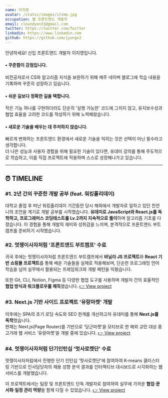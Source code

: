 ```yaml
---
name: 이지영
avatar: /static/images/itsme.jpg
occupation: 웹 프론트엔드 개발자
email: cloundyon31@gmail.com
twitter: https://twitter.com/Twitter
linkedin: https://www.linkedin.com
github: https://github.com/jyungx2
---
```


안녕하세요! 신입 프론트엔드 개발자 이지영입니다.

#### • 꾸준함이 강점입니다.

비전공자로서 CS와 알고리즘 지식을 보완하기 위해 매주 네이버 블로그에 학습 내용을 기록하며 꾸준히 성장하고 있습니다.

#### • 쉬운 길보다 정확한 길을 택합니다.

작은 기능 하나를 구현하더라도 단순히 '실행 가능한' 코드에 그치지 않고, 유지보수성과 협업 효율을 고려한 코드를 작성하기 위해 노력해왔습니다.

#### • 새로운 기술을 배우는 데 주저하지 않습니다.

빠르게 변화하는 프론트엔드 환경에서 새로운 기술을 익히는 것은 선택이 아닌 필수라고 생각합니다.  
더 나은 성능과 사용자 경험을 위해 필요한 기술이 있다면, 유데미 강의를 통해 주도적으로 학습하고, 이를 직접 프로젝트에 적용하며 스스로 성장해나가고 있습니다.

---

## ⏰ TIMELINE

### #1. 2년 간의 꾸준한 개발 공부 (feat. 워킹홀리데이)

대학교 졸업 후 떠난 워킹홀리데이 기간동안 당시 해외에서 개발자로 일하고 있던 친언니의 조언을 계기로 개발 공부를 시작했습니다. **유데미로 JavaScript와 React.js를 독학하고, 프로그래머스 코딩테스트를 Lv.2까지 지속적으로 풀이**하며 알고리즘 기초를 다졌습니다. 이 경험을 통해 개발의 재미와 성취감을 느끼며, 본격적으로 프론트엔드 부트캠프를 준비하기 시작했습니다.

### #2. 멋쟁이사자처럼 '프론트엔드 부트캠프' 수료

귀국 후에는 멋쟁이사자처럼 프론트엔드 부트캠프에서 **바닐라 JS 프로젝트**와 **React 기반 쇼핑몰 프로젝트**를 통해 배운 기술들을 실제로 적용해보며, 단순한 프로그래밍 언어 학습을 넘어 실무에서 활용되는 프레임워크와 개발 패턴을 익혔습니다.

또한 Git, CLI, Notion, Figma 등 다양한 협업 도구를 사용하며 개발자 간의 효율적인 **협업 방식과 워크플로우를 체득**했습니다. [👉 View project](https://my-portfolio-three-xi-44.vercel.app/blog/again-spring)

### #3. Next.js 기반 사이드 프로젝트 '유랑마켓' 개발

이후에는 SPA의 초기 로딩 속도와 SEO 한계를 개선하고자 유데미를 통해 **Next.js를 독학**했습니다.  
현재는 Next.js(Page Router)를 기반으로 ‘당근마켓’을 모티브로 한 해외 교민 대상 중고거래 웹 서비스 ‘유랑마켓’을 개발 중에 있습니다. [👉 View project](https://my-portfolio-three-xi-44.vercel.app/blog/urang-market)

### #4. 멋쟁이사자처럼 단기인턴십 '멋사로켓단' 수료

멋쟁이사자처럼에서 진행한 단기 인턴십 '멋사로켓단'에 참여하여 K-means 클러스터링 기반으로 인사담당자의 채용 성향 분석 결과를 인터랙티브 대시보드로 시각화하는 웹 서비스를 개발했습니다.

이 프로젝트에서는 팀장 및 프론트엔드 단독 개발자로 참여하여 실무에 가까운 **협업·문서화·일정 관리 역량**을 함께 다질 수 있었습니다. [👉 View project](https://my-portfolio-three-xi-44.vercel.app/blog/fitin)
